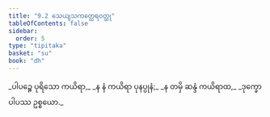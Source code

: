 ```yaml
---
title: "9.2 သေယျသကတ္ထေရဝတ္ထု"
tableOfContents: false
sidebar:
  order: 5
type: "tipitaka"
basket: "su"
book: "dh"
---
```



<DynamicBreadcrumb />

<Division number="117" book="dh">

<Paragraph number="126" type="verses" book="dh">
_ပါပဉ္စေ ပုရိသော ကယိရာ,_  
_န နံ ကယိရာ ပုနပ္ပုနံ;_  
_န တမှိ ဆန္ဒံ ကယိရာထ,_  
_ဒုက္ခော ပါပဿ ဥစ္စယော._
</Paragraph>
</Division>